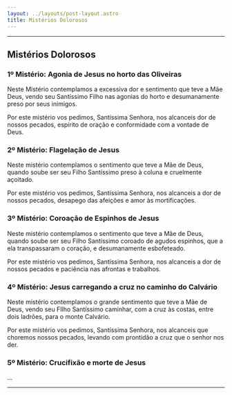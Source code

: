 ```yaml
---
layout: ../layouts/post-layout.astro
title: Mistérios Dolorosos
---
```



<Start />

---

## Mistérios Dolorosos

### 1º Mistério: Agonia de Jesus no horto das Oliveiras

Neste Mistério contemplamos a excessiva dor e sentimento que teve a Mãe Deus, vendo seu Santíssimo Filho nas agonias do horto e desumanamente preso por seus inimigos.

Por este mistério vos pedimos, Santíssima Senhora, nos alcanceis dor de nossos pecados, espírito de oração e conformidade com a vontade de Deus.

<RezasMisterios />

### 2º Mistério: Flagelação de Jesus

Neste mistério contemplamos o sentimento que teve a Mãe de Deus, quando soube ser seu Filho Santíssimo preso à coluna e cruelmente açoitado.

Por este mistério vos pedimos, Santíssima Senhora, nos alcanceis a dor de nossos pecados, desapego das afeições e amor às mortificações.

<RezasMisterios />

### 3º Mistério: Coroação de Espinhos de Jesus

Neste mistério contemplamos o sentimento que teve a Mãe de Deus, quando soube ser seu Filho Santíssimo coroado de agudos espinhos, que a ela transpassaram o coração, e desumanamente esbofeteado.

Por este mistério vos pedimos, Santíssima Senhora, nos alcanceis a dor de nossos pecados e paciência nas afrontas e trabalhos.

<RezasMisterios />

### 4º Mistério: Jesus carregando a cruz no caminho do Calvário

Neste mistério contemplamos o grande sentimento que teve a Mãe de Deus, vendo seu FIlho Santíssimo caminhar, com a cruz às costas, entre dois ladrões, para o monte Calvário.

Por este mistério vos pedimos, Santíssima Senhora, nos alcanceis que choremos nossos pecados, levando com prontidão a cruz que o senhor nos der.

<RezasMisterios />

### 5º Mistério: Crucifixão e morte de Jesus

...

<RezasMisterios />

---

<End />

